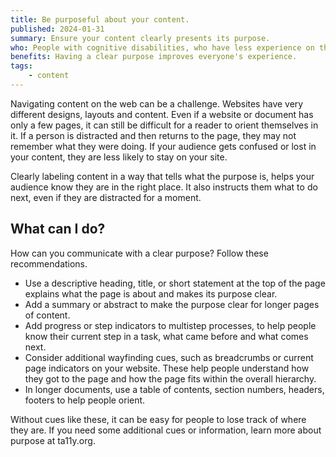 ```yaml
---
title: Be purposeful about your content.
published: 2024-01-31
summary: Ensure your content clearly presents its purpose.
who: People with cognitive disabilities, who have less experience on the internet and who are tired or distracted.
benefits: Having a clear purpose improves everyone's experience.
tags:
    - content
---
```



Navigating content on the web can be a challenge. Websites have very different designs, layouts and content. Even if a website or document has only a few pages, it can still be difficult for a reader to orient themselves in it. If a person is distracted and then returns to the page, they may not remember what they were doing. If your audience gets confused or lost in your content, they are less likely to stay on your site.

Clearly labeling content in a way that tells what the purpose is, helps your audience know they are in the right place. It also instructs them what to do next, even if they are distracted for a moment.

## What can I do?

How can you communicate with a clear purpose? Follow these recommendations.

- Use a descriptive heading, title, or short statement at the top of the page explains what the page is about and makes its purpose clear. 
- Add a summary or abstract to make the purpose clear for longer pages of content.
- Add progress or step indicators to multistep processes, to help people know their current step in a task, what came before and what comes next.
- Consider additional wayfinding cues, such as breadcrumbs or current page indicators on your website. These help people understand how they got to the page and how the page fits within the overall hierarchy. 
- In longer documents, use a table of contents, section numbers, headers, footers to help people orient.

Without cues like these, it can be easy for people to lose track of where they are. If you need some additional cues or information, <ExternalLink inline href="https://www.ta11y.org/learning/topic?key=digital_acc.c_structure_a11y">learn more about purpose at ta11y.org</ExternalLink>.

